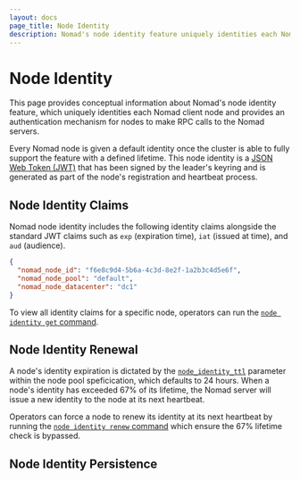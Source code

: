 ```yaml
---
layout: docs
page_title: Node Identity
description: Nomad's node identity feature uniquely identities each Nomad client node and provides an authentication mechanism for nodes to make RPC calls to the Nomad servers.
---
```


# Node Identity
This page provides conceptual information about Nomad's node identity feature, which uniquely
identities each Nomad client node and provides an authentication mechanism for nodes to make RPC
calls to the Nomad servers.

Every Nomad node is given a default identity once the cluster is able to fully support the feature
with a defined lifetime. This node identity is a [JSON Web Token (JWT)][] that has been signed by
the leader's keyring and is generated as part of the node's registration and heartbeat process.

## Node Identity Claims

Nomad node identity includes the following identity claims alongside the standard JWT claims such as
`exp` (expiration time), `iat` (issued at time), and `aud` (audience).

```json
{
  "nomad_node_id": "f6e8c9d4-5b6a-4c3d-8e2f-1a2b3c4d5e6f",
  "nomad_node_pool": "default",
  "nomad_node_datacenter": "dc1"
}
```

To view all identity claims for a specific node, operators can run the
[`node identity get` command][cli_node_identity_get].

## Node Identity Renewal
A node's identity expiration is dictated by the [`node_identity_ttl`][config_node_identity_ttl]
parameter within the node pool speficication, which defaults to 24 hours. When a node's identity has
exceeded 67% of its lifetime, the Nomad server will issue a new identity to the node at its next
heartbeat.

Operators can force a node to renew its identity at its next heartbeat by running the
[`node identity renew` command][cli_node_identity_renew] which ensure the 67% lifetime check is
bypassed.

## Node Identity Persistence

[JSON Web Token (JWT)]: https://datatracker.ietf.org/doc/html/rfc7519
[config_node_identity_ttl]: /nomad/docs/other-specifications/node-pool#node_identity_ttl
[cli_node_identity_get]: /nomad/commands/node/identity/get
[cli_node_identity_renew]: /nomad/commands/node/identity/renew
